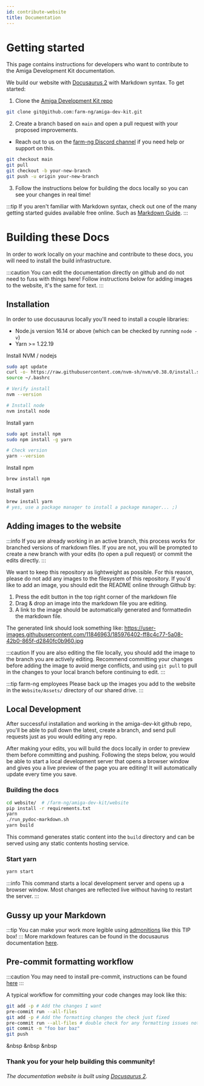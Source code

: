```yaml
---
id: contribute-website
title: Documentation
---
```


# Getting started

This page contains instructions for developers who want to contribute to the Amiga Development Kit documentation.

We build our website with [Docusaurus 2](https://docusaurus.io/) with Markdown syntax.
To get started:

1. Clone the [Amiga Development Kit repo](https://github.com/farm-ng/amiga-dev-kit)
```bash
git clone git@github.com:farm-ng/amiga-dev-kit.git
```
2. Create a branch based on `main` and open a pull request with your proposed improvements.
  - Reach out to us on the [farm-ng Discord channel](https://discord.gg/YTCyGsEtBU) if you need help or support on this.
```bash
git checkout main
git pull
git checkout -b your-new-branch
git push -u origin your-new-branch
```
3. Follow the instructions below for building the docs locally so you can see your changes in real time!

:::tip
If you aren't familiar with Markdown syntax, check out one of the many getting started guides available free online.
Such as [Markdown Guide](https://www.markdownguide.org/).
:::

# Building these Docs
In order to work locally on your machine and contribute to these docs, you will need to install the build infrastructure.

:::caution
You can edit the documentation directly on github and do not need to fuss with things here!
Follow instructions below for adding images to the website, it's the same for text.
:::

## Installation

In order to use docusaurus locally you'll need to install a couple libraries:
- Node.js version 16.14 or above (which can be checked by running `node -v`)
- Yarn >= 1.22.19


<Tabs>
<TabItem value="linux" label="Linux" default>
Install NVM / nodejs

```bash
sudo apt update
curl -o- https://raw.githubusercontent.com/nvm-sh/nvm/v0.38.0/install.sh | bash
source ~/.bashrc

# Verify install
nvm --version

# Install node
nvm install node
```

Install yarn

```bash
sudo apt install npm
sudo npm install -g yarn

# Check version
yarn --version
```

</TabItem>
<TabItem value="macos" label="MacOs">
Install npm

```bash
brew install npm
```

Install yarn

```bash
brew install yarn
# yes, use a package manager to install a package manager... ;)
```
</TabItem>
</Tabs>



## Adding images to the website

:::info
If you are already working in an active branch, this process works for branched versions of markdown files.
If you are not, you will be prompted to create a new branch with your edits (to open a pull request) or commit the edits directly.
:::

We want to keep this repository as lightweight as possible.
For this reason, please do not add any images to the filesystem of this repository.
If you'd like to add an image, you should edit the README
online through Github by:

1. Press the edit button in the top right corner of the markdown file
2. Drag & drop an image into the markdown file you are editing.
3. A link to the image should be automatically generated and formattedin the markdown file.

The generated link should look something like: https://user-images.githubusercontent.com/11846963/185976402-ff8c4c77-5a08-42b0-865f-d2840fc0b960.jpg

:::caution
If you are also editing the file locally, you should add the image to the branch you are actively editing.
Recommend committing your changes before adding the image to avoid merge conflicts, and using `git pull` to pull in the changes to your local branch before continuing to edit.
:::

:::tip farm-ng employees
Please back up the images you add to the website in the `Website/Assets/` directory of our shared drive.
:::

## Local Development
After successful installation and working in the amiga-dev-kit github repo, you'll be able to pull down the latest, create a branch, and send pull requests just as you would editing any repo.

After making your edits, you will build the docs locally in order to preview them before committing and pushing.  Following the steps below,
you would be able to start a local development server that opens a browser window and gives you a live preview of the page you are editing!  It will automatically update every time you save.


### Building the docs
```bash
cd website/  # /farm-ng/amiga-dev-kit/website
pip install -r requirements.txt
yarn
./run_pydoc-markdown.sh
yarn build
```

This command generates static content into the `build` directory and can be served using any static contents hosting service.

### Start yarn

```bash
yarn start
```

:::info
This command starts a local development server and opens up a browser window.
Most changes are reflected live without having to restart the server.
:::

## Gussy up your Markdown
:::tip
You can make your work more legible using [admonitions](https://docusaurus.io/docs/markdown-features/admonitions) like this TIP box!
:::
More markdown features can be found in the docusaurus documentation [here](https://docusaurus.io/docs/markdown-features).

## Pre-commit formatting workflow

:::caution
You may need to install pre-commit, instructions can be found [here](https://pre-commit.com/)
:::

A typical workflow for committing your code changes may look like this:

```bash
git add -p # Add the changes I want
pre-commit run --all-files
git add -p # Add the formatting changes the check just fixed
pre-commit run --all-files # double check for any formatting issues not resolved automatically (e.g., spellcheck)
git commit -m "foo bar baz"
git push
```
&nbsp
&nbsp
&nbsp


### **Thank you for your help building this community!**
###### The documentation website is built using [Docusaurus 2](https://docusaurus.io/).
